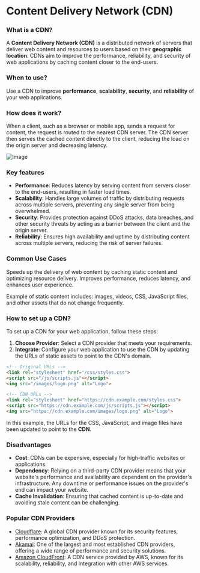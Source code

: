 # Content Delivery Network (CDN)

### What is a CDN?

A **Content Delivery Network (CDN)** is a distributed network of servers that deliver web content and resources to users based on their **geographic location**. 
CDNs aim to improve the performance, reliability, and security of web applications by caching content closer to the end-users.

### When to use?

Use a CDN to improve **performance**, **scalability**, **security**, and **reliability** of your web applications.

### How does it work?

When a client, such as a browser or mobile app, sends a request for content, the request is routed to the nearest CDN server. 
The CDN server then serves the cached content directly to the client, reducing the load on the origin server and decreasing latency.

![Image](/images/cdn-diagram.png)

### Key features

- **Performance**: Reduces latency by serving content from servers closer to the end-users, resulting in faster load times.
- **Scalability**: Handles large volumes of traffic by distributing requests across multiple servers, preventing any single server from being overwhelmed.
- **Security**: Provides protection against DDoS attacks, data breaches, and other security threats by acting as a barrier between the client and the origin server.
- **Reliability**: Ensures high availability and uptime by distributing content across multiple servers, reducing the risk of server failures.

### Common Use Cases

Speeds up the delivery of web content by caching static content and optimizing resource delivery. 
Improves performance, reduces latency, and enhances user experience.

Example of static content includes: images, videos, CSS, JavaScript files, and other assets that do not change frequently.

### How to set up a CDN?

To set up a CDN for your web application, follow these steps:

1. **Choose Provider**: Select a CDN provider that meets your requirements.
2. **Integrate**: Configure your web application to use the CDN by updating the URLs of static assets to point to the CDN's domain.

```html
<!-- Original URLs -->
<link rel="stylesheet" href="/css/styles.css">
<script src="/js/scripts.js"></script>
<img src="/images/logo.png" alt="Logo">

<!-- CDN URLs -->
<link rel="stylesheet" href="https://cdn.example.com/styles.css">
<script src="https://cdn.example.com/js/scripts.js"></script>
<img src="https://cdn.example.com/images/logo.png" alt="Logo">
```

In this example, the URLs for the CSS, JavaScript, and image files have been updated to point to the **CDN**.

### Disadvantages

- **Cost**: CDNs can be expensive, especially for high-traffic websites or applications.
- **Dependency**: Relying on a third-party CDN provider means that your website's performance and availability are dependent on the provider's infrastructure. 
Any downtime or performance issues on the provider's end can impact your website.
- **Cache Invalidation**: Ensuring that cached content is up-to-date and avoiding stale content can be challenging.

### Popular CDN Providers

- [Cloudflare](https://www.cloudflare.com/): A global CDN provider known for its security features, performance optimization, and DDoS protection.
- [Akamai](https://www.akamai.com/): One of the largest and most established CDN providers, offering a wide range of performance and security solutions.
- [Amazon CloudFront](https://aws.amazon.com/cloudfront/): A CDN service provided by AWS, known for its scalability, reliability, and integration with other AWS services.
